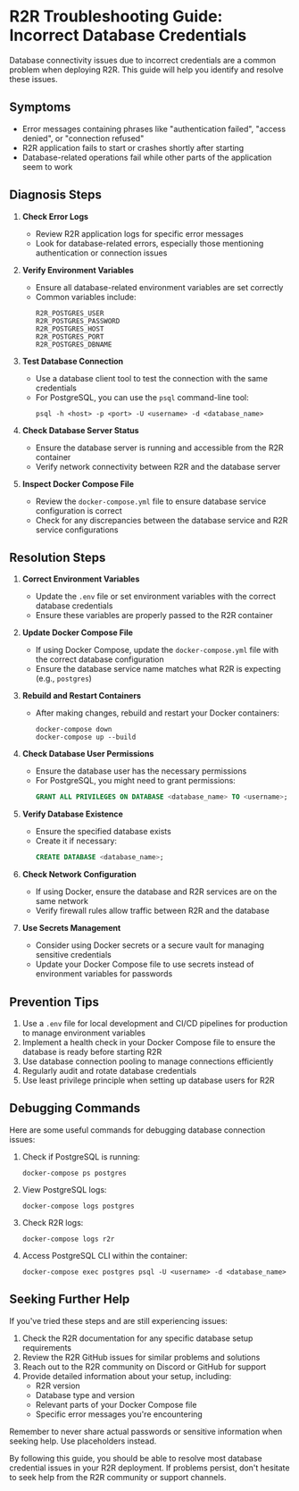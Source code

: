 # R2R Troubleshooting Guide: Incorrect Database Credentials

Database connectivity issues due to incorrect credentials are a common problem when deploying R2R. This guide will help you identify and resolve these issues.

## Symptoms

- Error messages containing phrases like "authentication failed", "access denied", or "connection refused"
- R2R application fails to start or crashes shortly after starting
- Database-related operations fail while other parts of the application seem to work

## Diagnosis Steps

1. **Check Error Logs**
   - Review R2R application logs for specific error messages
   - Look for database-related errors, especially those mentioning authentication or connection issues

2. **Verify Environment Variables**
   - Ensure all database-related environment variables are set correctly
   - Common variables include:
     ```
     R2R_POSTGRES_USER
     R2R_POSTGRES_PASSWORD
     R2R_POSTGRES_HOST
     R2R_POSTGRES_PORT
     R2R_POSTGRES_DBNAME
     ```

3. **Test Database Connection**
   - Use a database client tool to test the connection with the same credentials
   - For PostgreSQL, you can use the `psql` command-line tool:
     ```
     psql -h <host> -p <port> -U <username> -d <database_name>
     ```

4. **Check Database Server Status**
   - Ensure the database server is running and accessible from the R2R container
   - Verify network connectivity between R2R and the database server

5. **Inspect Docker Compose File**
   - Review the `docker-compose.yml` file to ensure database service configuration is correct
   - Check for any discrepancies between the database service and R2R service configurations

## Resolution Steps

1. **Correct Environment Variables**
   - Update the `.env` file or set environment variables with the correct database credentials
   - Ensure these variables are properly passed to the R2R container

2. **Update Docker Compose File**
   - If using Docker Compose, update the `docker-compose.yml` file with the correct database configuration
   - Ensure the database service name matches what R2R is expecting (e.g., `postgres`)

3. **Rebuild and Restart Containers**
   - After making changes, rebuild and restart your Docker containers:
     ```
     docker-compose down
     docker-compose up --build
     ```

4. **Check Database User Permissions**
   - Ensure the database user has the necessary permissions
   - For PostgreSQL, you might need to grant permissions:
     ```sql
     GRANT ALL PRIVILEGES ON DATABASE <database_name> TO <username>;
     ```

5. **Verify Database Existence**
   - Ensure the specified database exists
   - Create it if necessary:
     ```sql
     CREATE DATABASE <database_name>;
     ```

6. **Check Network Configuration**
   - If using Docker, ensure the database and R2R services are on the same network
   - Verify firewall rules allow traffic between R2R and the database

7. **Use Secrets Management**
   - Consider using Docker secrets or a secure vault for managing sensitive credentials
   - Update your Docker Compose file to use secrets instead of environment variables for passwords

## Prevention Tips

1. Use a `.env` file for local development and CI/CD pipelines for production to manage environment variables
2. Implement a health check in your Docker Compose file to ensure the database is ready before starting R2R
3. Use database connection pooling to manage connections efficiently
4. Regularly audit and rotate database credentials
5. Use least privilege principle when setting up database users for R2R

## Debugging Commands

Here are some useful commands for debugging database connection issues:

1. Check if PostgreSQL is running:
   ```
   docker-compose ps postgres
   ```

2. View PostgreSQL logs:
   ```
   docker-compose logs postgres
   ```

3. Check R2R logs:
   ```
   docker-compose logs r2r
   ```

4. Access PostgreSQL CLI within the container:
   ```
   docker-compose exec postgres psql -U <username> -d <database_name>
   ```

## Seeking Further Help

If you've tried these steps and are still experiencing issues:

1. Check the R2R documentation for any specific database setup requirements
2. Review the R2R GitHub issues for similar problems and solutions
3. Reach out to the R2R community on Discord or GitHub for support
4. Provide detailed information about your setup, including:
   - R2R version
   - Database type and version
   - Relevant parts of your Docker Compose file
   - Specific error messages you're encountering

Remember to never share actual passwords or sensitive information when seeking help. Use placeholders instead.

By following this guide, you should be able to resolve most database credential issues in your R2R deployment. If problems persist, don't hesitate to seek help from the R2R community or support channels.
